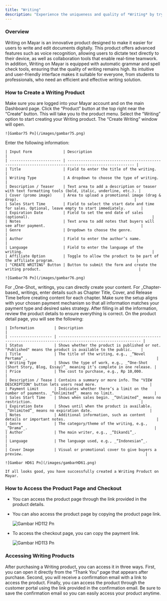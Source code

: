 ```yaml
---
title: "Writing"
description: "Experience the uniqueness and quality of *Writing* by trying our product today!"
---
```


### Overview

Writing on Mayar is an innovative product designed to make it easier for users to write and edit documents digitally. This product offers advanced features such as voice recognition, allowing users to dictate text directly to their device, as well as collaboration tools that enable real-time teamwork. In addition, Writing on Mayar is equipped with automatic grammar and spell check tools, ensuring that the quality of writing remains high. Its intuitive and user-friendly interface makes it suitable for everyone, from students to professionals, who need an efficient and effective writing solution.

### How to Create a Writing Product

<Steps>
  <Step title="Go to Dashboard">
    Make sure you are logged into your Mayar account and on the main Dashboard page.
  </Step>
  <Step title="Access the Product Menu">
    Click the “Product” button at the top right near the “Create” button. This will take you to the product menu.
  </Step>
  <Step title="Choose Product Type">
    Select the “Writing” option to start creating your Writing product. The “Create Writing” window will open.

    ![Gambar75 Pn](/images/gambar75.png)
  </Step>
  <Step title="Fill in Product Details">
    Enter the following information:

    | Input Form              | Description                                                                                          |
    | ----------------------- | ---------------------------------------------------------------------------------------------------- |
    | Title                   | Field to enter the title of the writing.                                                             |
    | Writing Type            | A dropdown to choose the type of writing.                                                            |
    | Description / Teaser    | Text area to add a description or teaser with text formatting tools (bold, italic, underline, etc.). |
    | Cover (promo image)     | Area to upload a promotional image (drag & drop).                                                    |
    | Sales Start Time        | Field to select the start date and time for sales. Optional, leave empty to start immediately.       |
    | Expiration Date         | Field to set the end date of sales (optional).                                                       |
    | Notes                   | Text area to add notes that buyers will see after payment.                                           |
    | Genre                   | Dropdown to choose the genre.                                                                        |
    | Author                  | Field to enter the author’s name.                                                                    |
    | Language                | Field to enter the language of the writing.                                                          |
    | Affiliate Option        | Toggle to allow the product to be part of the affiliate program.                                     |
    | "CREATE WRITING" Button | Button to submit the form and create the writing product.                                            |

    ![Gambar76 Pn](/images/gambar76.png)
  </Step>
  <Step title="Content Creation">
    For _One-Shot_ writings, you can directly create your content. For _Chapter-based_ writings, enter details such as Chapter Title, Cover, and Release Time before creating content for each chapter. Make sure the setup aligns with your chosen payment mechanism so that all information matches your payment type and desired sales strategy.
  </Step>
  <Step title="Review and Finish">
    After filling in all the information, review the product details to ensure everything is correct. On the product detail page, you will see the following:

    | Information         | Description                                                                                                 |
    | ------------------- | ----------------------------------------------------------------------------------------------------------- |
    | Status              | Shows whether the product is published or not. "Published" means the product is available to the public.    |
    | Title               | The title of the writing, e.g., _“Novel Pertama”_.                                                          |
    | Writing Type        | Shows the type of work, e.g., _“One-Shot (Short Story, Blog, Essay)”_ meaning it’s complete in one release. |
    | Price               | The cost to purchase, e.g., Rp 10,000.                                                                      |
    | Description / Tease | Contains a summary or more info. The "VIEW DESCRIPTION" button lets users read more.                        |
    | Payment Limit       | Indicates whether there’s a limit on the number of payments. _“Unlimited”_ means no limit.                  |
    | Sales Start Time    | Shows when sales begin. _“Unlimited”_ means no restriction.                                                 |
    | Expiration Date     | Shows until when the product is available. _“Unlimited”_ means no expiration date.                          |
    | Notes               | Additional information, such as content details or important notes.                                         |
    | Genre               | The category/theme of the writing, e.g., _“Drama”_.                                                         |
    | Author              | The main writer, e.g., _“Dikandi”_.                                                                         |
    | Language            | The language used, e.g., _“Indonesian”_.                                                                    |
    | Cover Image         | Visual or promotional cover to give buyers a preview.                                                       |

    ![Gambar HD61 Pn](/images/gambarHD61.png)

    If all looks good, you have successfully created a Writing Product on Mayar.
  </Step>
</Steps>

### How to Access the Product Page and Checkout

- You can access the product page through the link provided in the product details.
- You can also access the product page by copying the product page link.

  ![Gambar HD112 Pn](/images/gambarHD112.png)
- To access the checkout page, you can copy the payment link.

  ![Gambar HD113 Pn](/images/gambarHD113.png)

### Accessing Writing Products

After purchasing a Writing product, you can access it in three ways. First, you can open it directly from the “Thank You” page that appears after purchase. Second, you will receive a confirmation email with a link to access the product. Finally, you can access the product through the customer portal using the link provided in the confirmation email. Be sure to save the confirmation email so you can easily access your product anytime.
